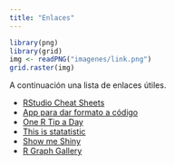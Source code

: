 ```yaml
---
title: "Enlaces"
---
```


```r
library(png)
library(grid)
img <- readPNG("imagenes/link.png")
grid.raster(img)
```

A continuación una lista de enlaces útiles.

- [RStudio Cheat Sheets](https://www.rstudio.com/resources/cheatsheets/)
- [App para dar formato a código](https://yihui.shinyapps.io/formatR/)
- [One R Tip a Day](https://twitter.com/RLangTip)
- [This is statatistic](https://twitter.com/ThisisStats)
- [Show me Shiny](https://twitter.com/showmeshiny)
- [R Graph Gallery](https://www.r-graph-gallery.com/)
